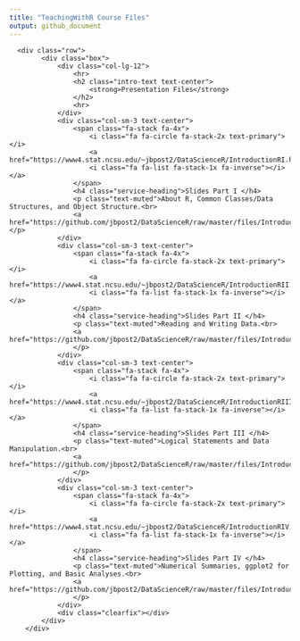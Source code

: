 ```yaml
---
title: "TeachingWithR Course Files"
output: github_document
---
```


<div class="container">

      <div class="row">
            <div class="box">
				<div class="col-lg-12">
                    <hr>
                    <h2 class="intro-text text-center">
                        <strong>Presentation Files</strong>
                    </h2>
                    <hr>
				</div>
                <div class="col-sm-3 text-center">
                    <span class="fa-stack fa-4x">
                        <i class="fa fa-circle fa-stack-2x text-primary"></i>
                        <a href="https://www4.stat.ncsu.edu/~jbpost2/DataScienceR/IntroductionRI.html#1">
                        <i class="fa fa-list fa-stack-1x fa-inverse"></i></a>
                    </span>
                    <h4 class="service-heading">Slides Part I </h4>
                    <p class="text-muted">About R, Common Classes/Data Structures, and Object Structure.<br>
					<a href="https://github.com/jbpost2/DataScienceR/raw/master/files/IntroductionRI.pdf">PDF</a></p>
                </div>
                <div class="col-sm-3 text-center">
                    <span class="fa-stack fa-4x">
                        <i class="fa fa-circle fa-stack-2x text-primary"></i>
                        <a href="https://www4.stat.ncsu.edu/~jbpost2/DataScienceR/IntroductionRII.html#1">
                        <i class="fa fa-list fa-stack-1x fa-inverse"></i></a>
                    </span>
                    <h4 class="service-heading">Slides Part II </h4> 
                    <p class="text-muted">Reading and Writing Data.<br>
					<a href="https://github.com/jbpost2/DataScienceR/raw/master/files/IntroductionRII.pdf">PDF</a> 
					</p>
                </div>
                <div class="col-sm-3 text-center">
                    <span class="fa-stack fa-4x">
                        <i class="fa fa-circle fa-stack-2x text-primary"></i>
                        <a href="https://www4.stat.ncsu.edu/~jbpost2/DataScienceR/IntroductionRIII.html#1">
                        <i class="fa fa-list fa-stack-1x fa-inverse"></i></a>
                    </span>
                    <h4 class="service-heading">Slides Part III </h4>
                    <p class="text-muted">Logical Statements and Data Manipulation.<br>
					<a href="https://github.com/jbpost2/DataScienceR/raw/master/files/IntroductionRIII.pdf">PDF</a> 
					</p>
                </div>
                <div class="col-sm-3 text-center">
                    <span class="fa-stack fa-4x">
                        <i class="fa fa-circle fa-stack-2x text-primary"></i>
                        <a href="https://www4.stat.ncsu.edu/~jbpost2/DataScienceR/IntroductionRIV.html#1">
                        <i class="fa fa-list fa-stack-1x fa-inverse"></i></a>
                    </span>
                    <h4 class="service-heading">Slides Part IV </h4>
                    <p class="text-muted">Numerical Summaries, ggplot2 for Plotting, and Basic Analyses.<br>
					<a href="https://github.com/jbpost2/DataScienceR/raw/master/files/IntroductionRIV.pdf">PDF</a>
					</p>
                </div>
				<div class="clearfix"></div>
            </div>
        </div>